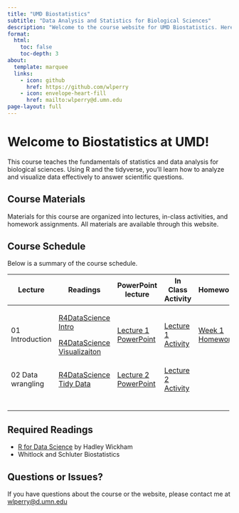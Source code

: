 ```yaml
---
title: "UMD Biostatistics"
subtitle: "Data Analysis and Statistics for Biological Sciences"
description: "Welcome to the course website for UMD Biostatistics. Here you'll find the syllabus, schedule, lecture materials, activities, and assignments."
format: 
  html:
    toc: false
    toc-depth: 3
about:
  template: marquee
  links:
    - icon: github
      href: https://github.com/wlperry
    - icon: envelope-heart-fill
      href: mailto:wlperry@d.umn.edu
page-layout: full
---
```


# Welcome to Biostatistics at UMD!

This course teaches the fundamentals of statistics and data analysis for biological sciences. Using R and the tidyverse, you'll learn how to analyze and visualize data effectively to answer scientific questions.

## Course Materials

Materials for this course are organized into lectures, in-class activities, and homework assignments. All materials are available through this website.

## Course Schedule

Below is a summary of the course schedule.

+-------------------+---------------------------------------------------------------------------+--------------------------------------------------------------------------+--------------------------------------------------------------------------------+----------------------------------------------------------------+
| Lecture           | Readings                                                                  | PowerPoint lecture                                                       | In Class Activity                                                              | Homework                                                       |
+===================+===========================================================================+==========================================================================+================================================================================+================================================================+
| 01 Introduction   | [R4DataScience Intro](https://r4ds.hadley.nz/intro.html)                  | [Lecture 1 PowerPoint](lectures/lecture_01/01_1_lecture_powerpoint.qmd)  | [Lecture 1 Activity](lectures/lecture_01/01_2_class_activity_pine_needles.qmd) | [Week 1 Homework](lectures/lecture_01/01_03_take_homework.qmd) |
|                   |                                                                           |                                                                          |                                                                                |                                                                |
|                   | [R4DataScience Visualizaiton](https://r4ds.hadley.nz/data-visualize.html) |                                                                          |                                                                                |                                                                |
+-------------------+---------------------------------------------------------------------------+--------------------------------------------------------------------------+--------------------------------------------------------------------------------+----------------------------------------------------------------+
| 02 Data wrangling | [R4DataScience Tidy Data](https://r4ds.hadley.nz/data-tidy.html)          | [Lecture 2 PowerPoint](lectures/lecture_02/02_01_lecture_powerpoint.qmd) | [Lecture 2 Activity](lectures/lecture_02/02_02_class_activity.qmd)             |                                                                |
+-------------------+---------------------------------------------------------------------------+--------------------------------------------------------------------------+--------------------------------------------------------------------------------+----------------------------------------------------------------+
|                   |                                                                           |                                                                          |                                                                                |                                                                |
+-------------------+---------------------------------------------------------------------------+--------------------------------------------------------------------------+--------------------------------------------------------------------------------+----------------------------------------------------------------+
|                   |                                                                           |                                                                          |                                                                                |                                                                |
+-------------------+---------------------------------------------------------------------------+--------------------------------------------------------------------------+--------------------------------------------------------------------------------+----------------------------------------------------------------+
|                   |                                                                           |                                                                          |                                                                                |                                                                |
+-------------------+---------------------------------------------------------------------------+--------------------------------------------------------------------------+--------------------------------------------------------------------------------+----------------------------------------------------------------+
|                   |                                                                           |                                                                          |                                                                                |                                                                |
+-------------------+---------------------------------------------------------------------------+--------------------------------------------------------------------------+--------------------------------------------------------------------------------+----------------------------------------------------------------+
|                   |                                                                           |                                                                          |                                                                                |                                                                |
+-------------------+---------------------------------------------------------------------------+--------------------------------------------------------------------------+--------------------------------------------------------------------------------+----------------------------------------------------------------+
|                   |                                                                           |                                                                          |                                                                                |                                                                |
+-------------------+---------------------------------------------------------------------------+--------------------------------------------------------------------------+--------------------------------------------------------------------------------+----------------------------------------------------------------+

## Required Readings

-   [R for Data Science](https://r4ds.hadley.nz/) by Hadley Wickham
-   Whitlock and Schluter Biostatistics

## Questions or Issues?

If you have questions about the course or the website, please contact me at [wlperry\@d.umn.edu](mailto:wlperry@d.umn.edu)
